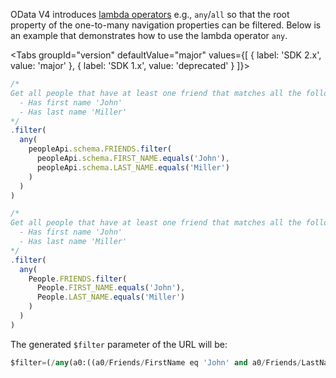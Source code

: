 
OData V4 introduces [lambda operators](http://docs.oasis-open.org/odata/odata/v4.01/odata-v4.01-part2-url-conventions.html#sec_LambdaOperators) e.g., `any`/`all` so that the root property of the one-to-many navigation properties can be filtered.
Below is an example that demonstrates how to use the lambda operator `any`.

<Tabs groupId="version" defaultValue="major" values={[ { label: 'SDK 2.x', value: 'major' }, { label: 'SDK 1.x', value: 'deprecated' } ]}>
<TabItem value="major">

```ts
/*
Get all people that have at least one friend that matches all the following conditions:
  - Has first name 'John'
  - Has last name 'Miller'
*/
.filter(
  any(
    peopleApi.schema.FRIENDS.filter(
      peopleApi.schema.FIRST_NAME.equals('John'),
      peopleApi.schema.LAST_NAME.equals('Miller')
    )
  )
)
```

</TabItem>
<TabItem value="deprecated">

```ts
/*
Get all people that have at least one friend that matches all the following conditions:
  - Has first name 'John'
  - Has last name 'Miller'
*/
.filter(
  any(
    People.FRIENDS.filter(
      People.FIRST_NAME.equals('John'),
      People.LAST_NAME.equals('Miller')
    )
  )
)
```

</TabItem>
</Tabs>

The generated `$filter` parameter of the URL will be:

```sql
$filter=(/any(a0:((a0/Friends/FirstName eq 'John' and a0/Friends/LastName eq 'Miller'))))
```
